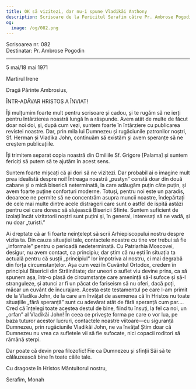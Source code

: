 ```yaml
---
title: OK să vizitezi, dar nu-i spune Vladikăi Anthony
description: Scrisoare de la Fericitul Serafim către Pr. Ambrose Pogodin.
og:
  image: /og/082.png
---
```


<div style={{textAlign:'right', fontFamily:'monospace'}}>Scrisoarea nr. 082</div>
<div style={{textAlign:'left', fontFamily:'monospace'}}>Destinatar: Pr. Ambrose Pogodin</div>

---

5 mai/18 mai 1971

Martirul Irene

Dragă Părinte Ambrosius,

ÎNTR-ADĂVAR HRISTOS A ÎNVIAT!

Îți mulțumim foarte mult pentru scrisoare și cadou, și te rugăm să ne ierți pentru întârzierea noastră lungă în a răspunde. Avem atât de multe de făcut doar noi doi, și, după cum vezi, suntem foarte în întârziere cu publicarea revistei noastre. Dar, prin mila lui Dumnezeu și rugăciunile patronilor noștri, Sf. Herman și Vladika John, continuăm să existăm și avem speranțe să ne creștem publicațiile.

Îți trimitem separat copia noastră din Omiliile Sf. Grigore [Palama] și suntem fericiți să putem să te ajutăm în acest sens.

Suntem foarte mișcați că ai dori să ne vizitezi. Dar probabil ai o imagine mult prea idealistă despre noi! Întreaga noastră „pustyn” constă doar din două cabane și o mică biserică neterminată, la care adăugăm puțin câte puțin, și avem foarte puține conforturi moderne. Totuși, pentru noi este un paradis, deoarece ne permite să ne concentrăm asupra muncii noastre, îndepărtați de cele mai multe dintre acele distrageri care sunt o astfel de ispită astăzi pentru cei care doresc să slujească Bisericii Sfinte. Suntem suficient de izolați încât vizitatorii noștri sunt puțini și, în general, interesați să ne vadă, și nu doar „turisti.”

Ai dreptate că ar fi foarte neînțelept să scrii Arhiepiscopului nostru despre vizita ta. Din cauza situației tale, contactele noastre cu tine vor trebui să fie „informale” pentru o perioadă nedeterminată. Cu Patriarhia Moscovei, desigur, nu avem contact, ca principiu; dar știm că nu ești în situația ta actuală pentru că susții „principiul” lor împotriva al nostru, ci mai degrabă din forța circumstanțelor. Așa cum vezi în Cuvântul Ortodox, credem în principiul Bisericii din Străinătate; dar uneori o suflet viu devine prins, ca să spunem așa, într-o plasă de circumstanțe care amenință să-l sufoce și să-l stranguleze, și atunci ar fi un păcat de fariseism să nu oferi, dacă poți, măcar un cuvânt de încurajare. Acesta este testamentul pe care l-am primit de la Vladika John, de la care am învățat de asemenea că în Hristos nu toate situațiile „fără speranță” sunt cu adevărat atât de fără speranță cum par…. Cred că înțelegi toate acestea destul de bine, fiind tu însuți, la fel ca noi, un „orfan” al Vladikăi John! În ceea ce privește forma pe care o vor lua, pe baza tuturor acestor lucruri, contactele noastre viitoare—cu siguranță Dumnezeu, prin rugăciunile Vladikăi John, ne va învăța! Știm doar că Dumnezeu nu vrea ca sufletele vii să fie sufocate, nici copacii roditori să rămână sterpi.

Dar poate că devin prea filozofic! Fie ca Dumnezeu și sfinții Săi să te călăuzească bine în toate căile tale.

Cu dragoste în Hristos Mântuitorul nostru,

Serafim, Monah